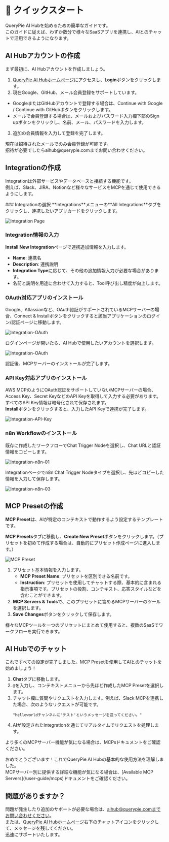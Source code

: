 
# 🚀 クイックスタート

QueryPie AI Hubを始めるための簡単なガイドです。<br />
このガイドに従えば、わずか数分で様々なSaaSアプリを連携し、AIとのチャットで活用できるようになります。

## AI Hubアカウントの作成
まず最初に、AI Hubアカウントを作成しましょう。

1. [QueryPie AI Hubホームページ](https://app.querypie.com)にアクセスし、**Login**ボタンをクリックします。
2. 現在Google、GitHub、メール会員登録をサポートしています。
  - GoogleまたはGitHubアカウントで登録する場合は、Continue with Google / Continue with GitHubボタンをクリックします。
  - メールで会員登録する場合は、メールおよびパスワード入力欄下部のSign upボタンをクリックし、名前、メール、パスワードを入力します。
3. 追加の会員情報を入力して登録を完了します。

<Callout type="info">
現在は招待されたメールでのみ会員登録が可能です。<br />
招待が必要でしたらaihub@querypie.comまでお問い合わせください。
</Callout>

## Integrationの作成

Integrationは外部サービスやデータベースと接続する機能です。<br />
例えば、Slack、JIRA、Notionなど様々なサービスをMCPを通じて使用できるようにします。

<Steps>
### Integrationの選択
**Integrations**メニューの**All Integrations**タブをクリックし、連携したいアプリカードをクリックします。

![Integration Page](@/app/img/integration-page.png)

### Integration情報の入力
**Install New Integration**ページで連携追加情報を入力します。
   - **Name**: 連携名
   - **Description**: 連携説明
   - **Integration Type**に応じて、その他の追加情報入力が必要な場合があります。
   - 名前と説明を用途に合わせて入力すると、Tool呼び出し精度が向上します。
   
### OAuth対応アプリのインストール
Google、Atlassianなど、OAuth認証がサポートされているMCPサーバーの場合、Connect & Installボタンをクリックすると該当アプリケーションのログイン/認証ページに移動します。

  ![Integration-OAuth](@/app/img/integration-oauth-01.png)

ログインページが開いたら、AI Hubで使用したいアカウントを選択します。

  ![Integration-OAuth](@/app/img/integration-oauth-02.png)

認証後、MCPサーバーのインストールが完了します。

### API Key対応アプリのインストール
AWS MCPのようにOAuth認証をサポートしていないMCPサーバーの場合、Access Key、Secret KeyなどのAPI Keyを取得して入力する必要があります。すべてのAPI Key情報は暗号化されて保存されます。<br />
**Install**ボタンをクリックすると、入力したAPI Keyで連携が完了します。

   ![Integration-API-Key](@/app/img/integration-aws.png)


### n8n Workflowのインストール
既存に作成したワークフローでChat Trigger Nodeを選択し、Chat URLと認証情報をコピーします。

   ![Integration-n8n-01](@/app/img/integration-n8n-04.png)

Integrationページでn8n Chat Trigger Nodeタイプを選択し、先ほどコピーした情報を入力して保存します。

   ![Integration-n8n-03](@/app/img/integration-n8n-03.png)

</Steps>

## MCP Presetの作成

**MCP Preset**は、AIが特定のコンテキストで動作するよう設定するテンプレートです。

**MCP Presets**タブに移動し、**Create New Preset**ボタンをクリックします。（プリセットを初めて作成する場合は、自動的にプリセット作成ページに進入します。）

![MCP Preset](@/app/img/preset-create.png)

1. プリセット基本情報を入力します。
   - **MCP Preset Name**: プリセットを区別できる名前です。
   - **Instruction**: プリセットを使用してチャットする際、基本的に含まれる指示事項です。プリセットの役割、コンテキスト、応答スタイルなどを含むことができます。
2. **MCP Servers & Tools**で、このプリセットに含めるMCPサーバーのツールを選択します。
3. **Save Changes**ボタンをクリックして保存します。

<Callout type="info">
様々なMCPツールを一つのプリセットにまとめて使用すると、複数のSaaSでワークフローを実行できます。
</Callout>

## AI Hubでのチャット

これですべての設定が完了しました。MCP Presetを使用してAIとのチャットを始めましょう！

1. **Chat**タブに移動します。
2. `@`を入力し、コンテキストメニューから先ほど作成したMCP Presetを選択します。
3. チャット欄に質問やリクエストを入力します。例えば、Slack MCPを連携した場合、次のようなリクエストが可能です。
   ```
   "helloworldチャンネルに'テスト'というメッセージを送ってください。"
   ```
4. AIが設定されたIntegrationを通じてリアルタイムでリクエストを処理します。

より多くのMCPサーバー機能が気になる場合は、MCPsドキュメントをご確認ください。

<Callout type="info" emoji="🎉">
おめでとうございます！これでQueryPie AI Hubの基本的な使用方法を理解しました。<br /> 
MCPサーバー別に提供する詳細な機能が気になる場合は、[Available MCP Servers](/user-guide/mcps)ドキュメントをご確認ください。
</Callout>


## 問題がありますか？
問題が発生したり追加のサポートが必要な場合は、aihub@querypie.comまでお問い合わせください。<br />
または、[QueryPie AI Hubホームページ](https://app.querypie.com)右下のチャットアイコンをクリックして、メッセージを残してください。<br />
迅速にサポートいたします。 